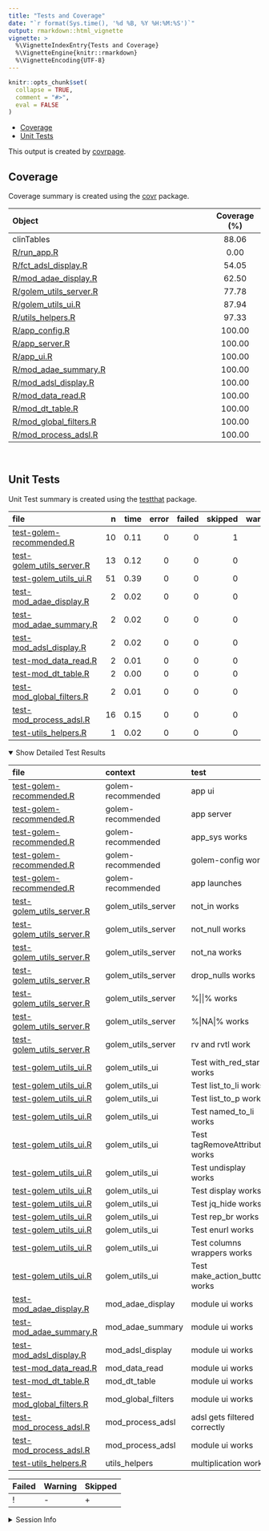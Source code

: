 ```yaml
---
title: "Tests and Coverage"
date: "`r format(Sys.time(), '%d %B, %Y %H:%M:%S')`"
output: rmarkdown::html_vignette
vignette: >
  %\VignetteIndexEntry{Tests and Coverage}
  %\VignetteEngine{knitr::rmarkdown}
  %\VignetteEncoding{UTF-8}
---
```

  
```r
knitr::opts_chunk$set(
  collapse = TRUE,
  comment = "#>",
  eval = FALSE
)
```

<!--- Placeholder for tests/README.md Do Not Edit--->
-   [Coverage](#coverage)
-   [Unit Tests](#unit-tests)

This output is created by
[covrpage](https://github.com/yonicd/covrpage).

## Coverage

Coverage summary is created using the
[covr](https://github.com/r-lib/covr) package.

| Object                                                | Coverage (%) |
|:------------------------------------------------------|:------------:|
| clinTables                                            |    88.06     |
| [R/run\_app.R](https://github.com/ahasoplakus/clinTables/blob/devel/R/run_app.R)                        |     0.00     |
| [R/fct\_adsl\_display.R](https://github.com/ahasoplakus/clinTables/blob/devel/R/fct_adsl_display.R)     |    54.05     |
| [R/mod\_adae\_display.R](https://github.com/ahasoplakus/clinTables/blob/devel/R/mod_adae_display.R)     |    62.50     |
| [R/golem\_utils\_server.R](https://github.com/ahasoplakus/clinTables/blob/devel/R/golem_utils_server.R) |    77.78     |
| [R/golem\_utils\_ui.R](https://github.com/ahasoplakus/clinTables/blob/devel/R/golem_utils_ui.R)         |    87.94     |
| [R/utils\_helpers.R](https://github.com/ahasoplakus/clinTables/blob/devel/R/utils_helpers.R)            |    97.33     |
| [R/app\_config.R](https://github.com/ahasoplakus/clinTables/blob/devel/R/app_config.R)                  |    100.00    |
| [R/app\_server.R](https://github.com/ahasoplakus/clinTables/blob/devel/R/app_server.R)                  |    100.00    |
| [R/app\_ui.R](https://github.com/ahasoplakus/clinTables/blob/devel/R/app_ui.R)                          |    100.00    |
| [R/mod\_adae\_summary.R](https://github.com/ahasoplakus/clinTables/blob/devel/R/mod_adae_summary.R)     |    100.00    |
| [R/mod\_adsl\_display.R](https://github.com/ahasoplakus/clinTables/blob/devel/R/mod_adsl_display.R)     |    100.00    |
| [R/mod\_data\_read.R](https://github.com/ahasoplakus/clinTables/blob/devel/R/mod_data_read.R)           |    100.00    |
| [R/mod\_dt\_table.R](https://github.com/ahasoplakus/clinTables/blob/devel/R/mod_dt_table.R)             |    100.00    |
| [R/mod\_global\_filters.R](https://github.com/ahasoplakus/clinTables/blob/devel/R/mod_global_filters.R) |    100.00    |
| [R/mod\_process\_adsl.R](https://github.com/ahasoplakus/clinTables/blob/devel/R/mod_process_adsl.R)     |    100.00    |

<br>

## Unit Tests

Unit Test summary is created using the
[testthat](https://github.com/r-lib/testthat) package.

| file                                                              |   n | time | error | failed | skipped | warning | icon |
|:------------------------------------------------------------------|----:|-----:|------:|-------:|--------:|--------:|:-----|
| [test-golem-recommended.R](https://github.com/ahasoplakus/clinTables/blob/devel/tests/testthat/test-golem-recommended.R)     |  10 | 0.11 |     0 |      0 |       1 |       0 | \+   |
| [test-golem\_utils\_server.R](https://github.com/ahasoplakus/clinTables/blob/devel/tests/testthat/test-golem_utils_server.R) |  13 | 0.12 |     0 |      0 |       0 |       0 |      |
| [test-golem\_utils\_ui.R](https://github.com/ahasoplakus/clinTables/blob/devel/tests/testthat/test-golem_utils_ui.R)         |  51 | 0.39 |     0 |      0 |       0 |       0 |      |
| [test-mod\_adae\_display.R](https://github.com/ahasoplakus/clinTables/blob/devel/tests/testthat/test-mod_adae_display.R)     |   2 | 0.02 |     0 |      0 |       0 |       0 |      |
| [test-mod\_adae\_summary.R](https://github.com/ahasoplakus/clinTables/blob/devel/tests/testthat/test-mod_adae_summary.R)     |   2 | 0.02 |     0 |      0 |       0 |       0 |      |
| [test-mod\_adsl\_display.R](https://github.com/ahasoplakus/clinTables/blob/devel/tests/testthat/test-mod_adsl_display.R)     |   2 | 0.02 |     0 |      0 |       0 |       0 |      |
| [test-mod\_data\_read.R](https://github.com/ahasoplakus/clinTables/blob/devel/tests/testthat/test-mod_data_read.R)           |   2 | 0.01 |     0 |      0 |       0 |       0 |      |
| [test-mod\_dt\_table.R](https://github.com/ahasoplakus/clinTables/blob/devel/tests/testthat/test-mod_dt_table.R)             |   2 | 0.00 |     0 |      0 |       0 |       0 |      |
| [test-mod\_global\_filters.R](https://github.com/ahasoplakus/clinTables/blob/devel/tests/testthat/test-mod_global_filters.R) |   2 | 0.01 |     0 |      0 |       0 |       0 |      |
| [test-mod\_process\_adsl.R](https://github.com/ahasoplakus/clinTables/blob/devel/tests/testthat/test-mod_process_adsl.R)     |  16 | 0.15 |     0 |      0 |       0 |       0 |      |
| [test-utils\_helpers.R](https://github.com/ahasoplakus/clinTables/blob/devel/tests/testthat/test-utils_helpers.R)            |   1 | 0.02 |     0 |      0 |       0 |       0 |      |

<details open>
<summary>
Show Detailed Test Results
</summary>

| file                                                                      | context              | test                            | status  |   n | time | icon |
|:--------------------------------------------------------------------------|:---------------------|:--------------------------------|:--------|----:|-----:|:-----|
| [test-golem-recommended.R](https://github.com/ahasoplakus/clinTables/blob/devel/tests/testthat/test-golem-recommended.R#L3)          | golem-recommended    | app ui                          | PASS    |   2 | 0.06 |      |
| [test-golem-recommended.R](https://github.com/ahasoplakus/clinTables/blob/devel/tests/testthat/test-golem-recommended.R#L13)         | golem-recommended    | app server                      | PASS    |   4 | 0.01 |      |
| [test-golem-recommended.R](https://github.com/ahasoplakus/clinTables/blob/devel/tests/testthat/test-golem-recommended.R#L24_L26)     | golem-recommended    | app\_sys works                  | PASS    |   1 | 0.00 |      |
| [test-golem-recommended.R](https://github.com/ahasoplakus/clinTables/blob/devel/tests/testthat/test-golem-recommended.R#L36_L42)     | golem-recommended    | golem-config works              | PASS    |   2 | 0.02 |      |
| [test-golem-recommended.R](https://github.com/ahasoplakus/clinTables/blob/devel/tests/testthat/test-golem-recommended.R#L67)         | golem-recommended    | app launches                    | SKIPPED |   1 | 0.02 | \+   |
| [test-golem\_utils\_server.R](https://github.com/ahasoplakus/clinTables/blob/devel/tests/testthat/test-golem_utils_server.R#L2)      | golem\_utils\_server | not\_in works                   | PASS    |   2 | 0.01 |      |
| [test-golem\_utils\_server.R](https://github.com/ahasoplakus/clinTables/blob/devel/tests/testthat/test-golem_utils_server.R#L7)      | golem\_utils\_server | not\_null works                 | PASS    |   2 | 0.01 |      |
| [test-golem\_utils\_server.R](https://github.com/ahasoplakus/clinTables/blob/devel/tests/testthat/test-golem_utils_server.R#L12)     | golem\_utils\_server | not\_na works                   | PASS    |   2 | 0.02 |      |
| [test-golem\_utils\_server.R](https://github.com/ahasoplakus/clinTables/blob/devel/tests/testthat/test-golem_utils_server.R#L17_L22) | golem\_utils\_server | drop\_nulls works               | PASS    |   1 | 0.01 |      |
| [test-golem\_utils\_server.R](https://github.com/ahasoplakus/clinTables/blob/devel/tests/testthat/test-golem_utils_server.R#L26_L29) | golem\_utils\_server | %\|\|% works                    | PASS    |   2 | 0.02 |      |
| [test-golem\_utils\_server.R](https://github.com/ahasoplakus/clinTables/blob/devel/tests/testthat/test-golem_utils_server.R#L37_L40) | golem\_utils\_server | %\|NA\|% works                  | PASS    |   2 | 0.02 |      |
| [test-golem\_utils\_server.R](https://github.com/ahasoplakus/clinTables/blob/devel/tests/testthat/test-golem_utils_server.R#L48_L50) | golem\_utils\_server | rv and rvtl work                | PASS    |   2 | 0.03 |      |
| [test-golem\_utils\_ui.R](https://github.com/ahasoplakus/clinTables/blob/devel/tests/testthat/test-golem_utils_ui.R#L2)              | golem\_utils\_ui     | Test with\_red\_star works      | PASS    |   2 | 0.15 |      |
| [test-golem\_utils\_ui.R](https://github.com/ahasoplakus/clinTables/blob/devel/tests/testthat/test-golem_utils_ui.R#L10)             | golem\_utils\_ui     | Test list\_to\_li works         | PASS    |   3 | 0.02 |      |
| [test-golem\_utils\_ui.R](https://github.com/ahasoplakus/clinTables/blob/devel/tests/testthat/test-golem_utils_ui.R#L22_L28)         | golem\_utils\_ui     | Test list\_to\_p works          | PASS    |   3 | 0.02 |      |
| [test-golem\_utils\_ui.R](https://github.com/ahasoplakus/clinTables/blob/devel/tests/testthat/test-golem_utils_ui.R#L53)             | golem\_utils\_ui     | Test named\_to\_li works        | PASS    |   3 | 0.02 |      |
| [test-golem\_utils\_ui.R](https://github.com/ahasoplakus/clinTables/blob/devel/tests/testthat/test-golem_utils_ui.R#L66)             | golem\_utils\_ui     | Test tagRemoveAttributes works  | PASS    |   4 | 0.02 |      |
| [test-golem\_utils\_ui.R](https://github.com/ahasoplakus/clinTables/blob/devel/tests/testthat/test-golem_utils_ui.R#L82)             | golem\_utils\_ui     | Test undisplay works            | PASS    |   8 | 0.03 |      |
| [test-golem\_utils\_ui.R](https://github.com/ahasoplakus/clinTables/blob/devel/tests/testthat/test-golem_utils_ui.R#L110)            | golem\_utils\_ui     | Test display works              | PASS    |   4 | 0.01 |      |
| [test-golem\_utils\_ui.R](https://github.com/ahasoplakus/clinTables/blob/devel/tests/testthat/test-golem_utils_ui.R#L124)            | golem\_utils\_ui     | Test jq\_hide works             | PASS    |   2 | 0.00 |      |
| [test-golem\_utils\_ui.R](https://github.com/ahasoplakus/clinTables/blob/devel/tests/testthat/test-golem_utils_ui.R#L132)            | golem\_utils\_ui     | Test rep\_br works              | PASS    |   2 | 0.02 |      |
| [test-golem\_utils\_ui.R](https://github.com/ahasoplakus/clinTables/blob/devel/tests/testthat/test-golem_utils_ui.R#L140)            | golem\_utils\_ui     | Test enurl works                | PASS    |   2 | 0.01 |      |
| [test-golem\_utils\_ui.R](https://github.com/ahasoplakus/clinTables/blob/devel/tests/testthat/test-golem_utils_ui.R#L148)            | golem\_utils\_ui     | Test columns wrappers works     | PASS    |  16 | 0.08 |      |
| [test-golem\_utils\_ui.R](https://github.com/ahasoplakus/clinTables/blob/devel/tests/testthat/test-golem_utils_ui.R#L172)            | golem\_utils\_ui     | Test make\_action\_button works | PASS    |   2 | 0.01 |      |
| [test-mod\_adae\_display.R](https://github.com/ahasoplakus/clinTables/blob/devel/tests/testthat/test-mod_adae_display.R#L20)         | mod\_adae\_display   | module ui works                 | PASS    |   2 | 0.02 |      |
| [test-mod\_adae\_summary.R](https://github.com/ahasoplakus/clinTables/blob/devel/tests/testthat/test-mod_adae_summary.R#L67)         | mod\_adae\_summary   | module ui works                 | PASS    |   2 | 0.02 |      |
| [test-mod\_adsl\_display.R](https://github.com/ahasoplakus/clinTables/blob/devel/tests/testthat/test-mod_adsl_display.R#L47)         | mod\_adsl\_display   | module ui works                 | PASS    |   2 | 0.02 |      |
| [test-mod\_data\_read.R](https://github.com/ahasoplakus/clinTables/blob/devel/tests/testthat/test-mod_data_read.R#L26)               | mod\_data\_read      | module ui works                 | PASS    |   2 | 0.01 |      |
| [test-mod\_dt\_table.R](https://github.com/ahasoplakus/clinTables/blob/devel/tests/testthat/test-mod_dt_table.R#L20)                 | mod\_dt\_table       | module ui works                 | PASS    |   2 | 0.00 |      |
| [test-mod\_global\_filters.R](https://github.com/ahasoplakus/clinTables/blob/devel/tests/testthat/test-mod_global_filters.R#L49)     | mod\_global\_filters | module ui works                 | PASS    |   2 | 0.01 |      |
| [test-mod\_process\_adsl.R](https://github.com/ahasoplakus/clinTables/blob/devel/tests/testthat/test-mod_process_adsl.R#L4_L69)      | mod\_process\_adsl   | adsl gets filtered correctly    | PASS    |  14 | 0.14 |      |
| [test-mod\_process\_adsl.R](https://github.com/ahasoplakus/clinTables/blob/devel/tests/testthat/test-mod_process_adsl.R#L74)         | mod\_process\_adsl   | module ui works                 | PASS    |   2 | 0.01 |      |
| [test-utils\_helpers.R](https://github.com/ahasoplakus/clinTables/blob/devel/tests/testthat/test-utils_helpers.R#L2)                 | utils\_helpers       | multiplication works            | PASS    |   1 | 0.02 |      |

| Failed | Warning | Skipped |
|:-------|:--------|:--------|
| !      | \-      | \+      |

</details>
<details>
<summary>
Session Info
</summary>

| Field    | Value                            |
|:---------|:---------------------------------|
| Version  | R version 4.1.0 (2021-05-18)     |
| Platform | x86\_64-w64-mingw32/x64 (64-bit) |
| Running  | Windows 10 x64 (build 19044)     |
| Language | English\_United States           |
| Timezone | Asia/Calcutta                    |

| Package  | Version |
|:---------|:--------|
| testthat | 3.1.7   |
| covr     | 3.6.2   |
| covrpage | 0.2     |

</details>
<!--- Final Status : skipped/warning --->
